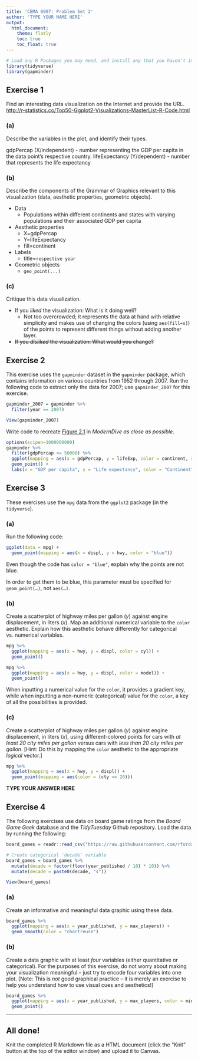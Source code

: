 ```yaml
---
title: 'CEMA 0907: Problem Set 2'
author: 'TYPE YOUR NAME HERE'
output: 
  html_document:
    theme: flatly
    toc: true
    toc_float: true
---
```


```r
# Load any R Packages you may need, and install any that you haven't installed yet
library(tidyverse)
library(gapminder)
```

## Exercise 1

Find an interesting data visualization on the Internet and provide the URL. <http://r-statistics.co/Top50-Ggplot2-Visualizations-MasterList-R-Code.html>

### (a)

Describe the variables in the plot, and identify their types.

gdpPercap (X/independent) - number representing the GDP per capita in the data point's respective country. lifeExpectancy (Y/dependent) - number that represents the life expectancy

### (b)

Describe the components of the Grammar of Graphics relevant to this visualization (data, aesthetic properties, geometric objects).

-   Data
    -   Populations within different continents and states with varying populations and their associated GDP per capita
-   Aesthetic properties
    -   X=gdpPercap
    -   Y=lifeExpectancy
    -   fill=continent
-   Labels
    -   title=`respective year`
-   Geometric objects
    -   `geo_point(...)`

### (c)

Critique this data visualization.

-   If you *liked* the visualization: What is it doing well?
    -   Not too overcrowded; it represents the data at hand with relative simplicity and makes use of changing the colors (using `aes(fill=x)`) of the points to represent different things without adding another layer.
-   ~~If you *disliked* the visualization: What would you change?~~

## Exercise 2

This exercise uses the `gapminder` dataset in the `gapminder` package, which contains information on various countries from 1952 through 2007. Run the following code to extract only the data for 2007; use `gapminder_2007` for this exercise.

```r
gapminder_2007 = gapminder %>% 
  filter(year == 2007)
```

```r
View(gapminder_2007)
```

Write code to recreate [Figure 2.1](https://moderndive.com/2-viz.html#fig:gapminder) in *ModernDive* *as close as possible*.

```r
options(scipen=1000000000)
gapminder %>%
  filter(gdpPercap <= 50000) %>%
  ggplot(mapping = aes(x = gdpPercap, y = lifeExp, color = continent, size = pop)) +
  geom_point() +
  labs(x = "GDP per capita", y = "Life expectancy", color = "Continent", size = "")

```

## Exercise 3

These exercises use the `mpg` data from the `ggplot2` package (in the `tidyverse`).

### (a)

Run the following code:

```r
ggplot(data = mpg) + 
  geom_point(mapping = aes(x = displ, y = hwy, color = "blue"))
```

Even though the code has `color = "blue"`, explain why the points are not blue.

In order to get them to be blue, this parameter must be specified for `geom_point(…)`, not `aes(…)`.

### (b)

Create a scatterplot of highway miles per gallon (*y*) against engine displacement, in liters (*x*). Map an additional numerical variable to the `color` aesthetic. Explain how this aesthetic behave differently for categorical vs. numerical variables.

```r
mpg %>%
  ggplot(mapping = aes(x = hwy, y = displ, color = cyl)) +
  geom_point()

mpg %>%
  ggplot(mapping = aes(x = hwy, y = displ, color = model)) +
  geom_point()
```

When inputting a numerical value for the `color`, it provides a gradient key, while when inputting a non-numeric (categorical) value for the `color`, a key of all the possibilities is provided.

### (c)

Create a scatterplot of highway miles per gallon (*y*) against engine displacement, in liters (*x*), using different-colored points for cars with *at least 20 city miles per gallon* versus cars with *less than 20 city miles per gallon*. [Hint: Do this by mapping the `color` aesthetic to the appropriate *logical* vector.]

```r
mpg %>%
  ggplot(mapping = aes(x = hwy, y = displ)) +
  geom_point(mapping = aes(color = (cty >= 20)))
```

**TYPE YOUR ANSWER HERE**

## Exercise 4

The following exercises use data on board game ratings from the *Board Game Geek* database and the *TidyTuesday* Github repository. Load the data by running the following:

```r
board_games = readr::read_csv("https://raw.githubusercontent.com/rfordatascience/tidytuesday/master/data/2019/2019-03-12/board_games.csv")

# Create categorical 'decade' variable
board_games = board_games %>%
  mutate(decade = factor(floor(year_published / 10) * 10)) %>%
  mutate(decade = paste0(decade, "s"))
```

```r
View(board_games)
```

### (a)

Create an informative and meaningful data graphic using these data.

```r
board_games %>%
  ggplot(mapping = aes(x = year_published, y = max_players)) +
  geom_smooth(color = "chartreuse")
```

### (b)

Create a data graphic with at least *four* variables (either quantitative or categorical). For the purposes of this exercise, do not worry about making your visualization meaningful -- just try to encode four variables into one plot. [Note: This is *not* good graphical practice -- it is merely an exercise to help you understand how to use visual cues and aesthetics!]

```r
board_games %>%
  ggplot(mapping = aes(x = year_published, y = max_players, color = min_age, size = max_playtime)) +
  geom_point()
```

------------------------------------------------------------------------

## All done!

Knit the completed R Markdown file as a HTML document (click the "Knit" button at the top of the editor window) and upload it to Canvas.
